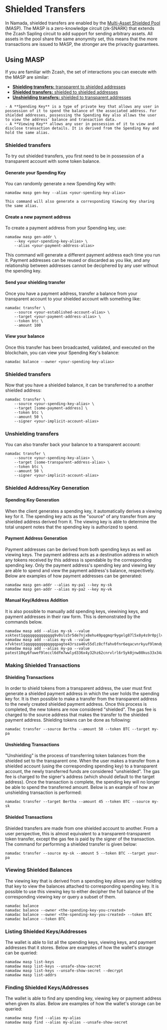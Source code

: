 
# Shielded Transfers

In Namada, shielded transfers are enabled by the [Multi-Asset Shielded Pool](https://specs.namada.net/masp/ledger-integration.html?highlight=MASP#masp-integration-spec) (MASP). The MASP is a zero-knowledge circuit (zk-SNARK) that extends the Zcash Sapling circuit to add support for sending arbitrary assets. All assets in the pool share the same anonymity set, this means that the more transactions are issued to MASP, the stronger are the privacity guarantees.

## Using MASP

If you are familiar with Zcash, the set of interactions you can execute with the MASP are similar:

- [**Shielding transfers:** transparent to shielded addresses](#shielding-transfers)
- [**Shielded transfers:** shielded to shielded addresses](#shielded-transfers)
- [**Unshielding transfers:** shielded to transparent addresses](#unshielding-transfers)

```admonish info "Lexicon"
- A **Spending Key** is a type of private key that allows any user in possession of it to spend the balance of the associated address. For shielded addresses, possessing the Spending Key also allows the user to view the address’ balance and transaction data.
- A **Viewing Key** allows any user in possession of it to view and disclose transaction details. It is derived from the Spending Key and hold the same alias. 
```

### Shielded transfers

To try out shielded transfers, you first need to be in possession of a
transparent account with some token balance.



#### Generate your Spending Key

You can randomly generate a new Spending Key with:

```shell
namadaw masp gen-key --alias <your-spending-key-alias>
```

```admonish info
This command will also generate a corresponding Viewing Key sharing
the same alias.
```

#### Create a new payment address

To create a payment address from your Spending key, use:

```shell
namadaw masp gen-addr \
    --key <your-spending-key-alias> \
    --alias <your-payment-address-alias>
```

<Callout>
This command will generate a different payment address each time you run it. Payment addresses can be reused or discarded as you like, and any relationship between addresses cannot be deciphered by any user without the spending key.
</Callout>

#### Send your shielding transfer

Once you have a payment address, transfer a balance from your
transparent account to your shielded account with something like:

```shell
namadac transfer \
    --source <your-established-account-alias> \
    --target <your-payment-address-alias> \
    --token btc \
    --amount 100
```

#### View your balance

Once this transfer has been broadcasted, validated, and executed on the blockchain, you can view your Spending Key's
balance:

```shell
namadac balance --owner <your-spending-key-alias>
```

### Shielded transfers

Now that you have a shielded balance, it can be transferred to a
another shielded address:

```shell
namadac transfer \
    --source <your-spending-key-alias> \
    --target [some-payment-address] \
    --token btc \
    --amount 50 \
    --signer <your-implicit-account-alias>
```

### Unshielding transfers

You can also transfer back your balance to a transparent account:

```shell
namadac transfer \
    --source <your-spending-key-alias> \
    --target [some-transparent-address-alias> \
    --token btc \
    --amount 50 \
    --signer <your-implicit-account-alias>
```

### Shielded Address/Key Generation

#### Spending Key Generation

When the client generates a spending key, it automatically derives a viewing key for it. The spending key acts as the "source" of any transfer from any shielded address derived from it. The viewing key is able to determine the total unspent notes that the spending key is authorized to spend. 


#### Payment Address Generation

Payment addresses can be derived from both spending keys as well as viewing keys. The payment address acts as a destination address in which any tokens received by this address is spendable by the corresponding spending key. Only the payment address's spending key and viewing key are able to spend and view the payment address's balance, respectively. Below are examples of how payment addresses can be
generated:

```
namadaw masp gen-addr --alias my-pa1 --key my-sk
namadaw masp gen-addr --alias my-pa2 --key my-vk
```

#### Manual Key/Address Addition

It is also possible to manually add spending keys, viewining keys, and payment addresses in their raw form. This is demonstrated by the commands below.

```
namadaw masp add --alias my-sk --value xsktest1qqqqqqqqqqqqqq9v0sls5r5de7njx8ehu49pqgmqr9ygelg87l5x8y4s9r0pjlvu69au6gn3su5ewneas486hdccyayx32hxvt64p3d0hfuprpgcgv2q9gdx3jvxrn02f0nnp3jtdd6f5vwscfuyum083cvfv4jun75ak5sdgrm2pthzj3sflxc0jx0edrakx3vdcngrfjmru8ywkguru8mxss2uuqxdlglaz6undx5h8w7g70t2es850g48xzdkqay5qs0yw06rtxcvedhsv
namadaw masp add --alias my-vk --value xfvktest1qqqqqqqqqqqqqqpagte43rsza46v55dlz8cffahv0fnr6eqacvnrkyuf9lmndgal7erg38awgq60r259csg3lxeeyy5355f5nj3ywpeqgd2guqd73uxz46645d0ayt9em88wflka0vsrq29u47x55psw93ly80lvftzdr5ccrzuuedtf6fala4r4nnazm9y9hq5yu6pq24arjskmpv4mdgfn3spffxxv8ugvym36kmnj45jcvvmm227vqjm5fq8882yhjsq97p7xrwqt7n63v
namadaw masp add --alias my-pa --value patest10qy6fuwef9leccl6dfm7wwlyd336x4y32hz62cnrvlrl6r5yk0jnw80kus33x34a5peg2xc4csn
```

### Making Shielded Transactions

#### Shielding Transactions

In order to shield tokens from a transparent address, the user must first generate a shielded payment address in which the user holds the spending key for. It is then possible to make a transfer from the transparent address to the newly created shielded payment address. Once this process is completed, the new tokens are now considered "shielded". The
gas fee is charged to the source address that makes the transfer to the shielded payment address. Shielding tokens can be done as following:

```
namadac transfer --source Bertha --amount 50 --token BTC --target my-pa
```

#### Unshielding Transactions

"Unshielding" is the process of transferring token balances from the shielded set to the transparent one. When the user makes a transfer from a shielded account (using the corresponding spending key) to a transparent account, the newly transferred funds are considered "unshielded". The gas fee is charged to the signer's address (which should default to the target
address). Once the transaction is complete, the spending key will no
longer be able to spend the transferred amount. Below is an example of
how an unshielding transaction is performed:

```
namadac transfer --target Bertha --amount 45 --token BTC --source my-sk
```

#### Shielded Transactions

Shielded transfers are made from one shielded account to another. From a user perspective, this is almost equivalent to a transparent-transparent token transfer, except the gas fee is paid by the signer of the transaction. The command for performing a shielded transfer is given below:

```
namadac transfer --source my-sk --amount 5 --token BTC --target your-pa
```

### Viewing Shielded Balances

The viewing key that is derived from a spending key allows any user holding that key to view the balances attached to corresponding spending key. It is possible to use this viewing key to either decipher the full balance of the corresponding viewing key or query a subset of them.

```
namadac balance
namadac balance --owner <the-spending-key-you-created>
namadac balance --owner <the-spending-key-you-created> --token BTC
namadac balance --token BTC
```

### Listing Shielded Keys/Addresses

The wallet is able to list all the spending keys, viewing keys,
and payment addresses that it stores. Below are examples of how the
wallet's storage can be queried:

```
namadaw masp list-keys
namadaw masp list-keys --unsafe-show-secret
namadaw masp list-keys --unsafe-show-secret --decrypt
namadaw masp list-addrs
```

### Finding Shielded Keys/Addresses

The wallet is able to find any spending key, viewing key or
payment address when given its alias. Below are examples of how the
wallet's storage can be queried:

```
namadaw masp find --alias my-alias
namadaw masp find --alias my-alias --unsafe-show-secret
```

